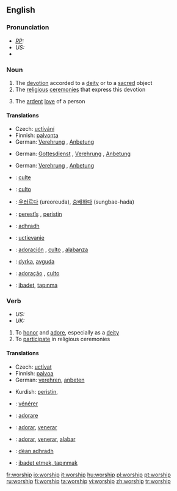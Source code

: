{{see|Worship}}
==English==

===Pronunciation===
* ''[[RP]]:'' {{IPA|/ˈwɜːʃɪp/}}
* ''US:'' {{IPA|/ˈwɝʃɪp/}}
*{{audio|en-us-worship.ogg|Audio (US)}}

===Noun===
{{en-noun|-}}

# The [[devotion]] accorded to a [[deity]] or to a [[sacred]] object
# The [[religious]] [[ceremony|ceremonies]] that express this devotion
# {{context|by extension}} The [[ardent]] [[love]] of a person

====Translations====
{{trans-top|devotion accorded to a deity or to a sacred object}}
*Czech: [[uctívání]] {{n}}
*Finnish: [[palvonta]]
*German: [[Verehrung]] {{f}}, [[Anbetung]] {{f}}
{{trans-mid}}
{{trans-bottom}}

{{trans-top|The religious ceremonies that express this devotion}}
*German: [[Gottesdienst]] {{m}}, [[Verehrung]] {{f}}, [[Anbetung]] {{f}}
{{trans-mid}}
{{trans-bottom}}

{{trans-top|The ardent love of a person}}
*German: [[Verehrung]] {{f}}, [[Anbetung]] {{f}}
{{trans-mid}}
{{trans-bottom}}

{{checktrans-top}}
*{{ttbc|French}}: [[culte]] {{m}}
*{{ttbc|Italian}}: [[culto]] {{m}}
*{{ttbc|Korean}}: [[우러르다]] (ureoreuda), [[숭배하다]] (sungbae-hada)
*{{ttbc|Kurdish}}: [[perestîş]] {{f}}, [[peristin]] {{f}}
*{{ttbc|Scottish Gaelic}}: [[adhradh]] {{m}}
*{{ttbc|Slovak}}: [[uctievanie]]  {{n}}
*{{ttbc|Spanish}}: [[adoración]] {{f}}, [[culto]] {{m}}, [[alabanza]] {{f}}
*{{ttbc|Swedish}}: [[dyrka]], [[avguda]]
*{{ttbc|Portuguese}}: [[adoração]] {{f}}, [[culto]] {{m}}
*{{ttbc|Turkish}}: [[ibadet]], [[tapınma]]
{{checktrans-bottom}}

===Verb===
*''US:'' {{en-infl-reg-consonant|worship||}}
*''UK:'' {{en-infl-reg-consonant|worship||p}}

# To [[honor]] and [[adore]], especially as a [[deity]]
# To [[participate]] in religious ceremonies

====Translations====
{{trans-top|to honor and adore, especially as a deity}}
*Czech: [[uctívat]]
*Finnish: [[palvoa]]
*German: [[verehren]], [[anbeten]]
{{trans-mid}}
*Kurdish: [[peristin]], {{KUchar|[[په‌رستن]]}}
{{trans-bottom}}

{{trans-top|To participate in religious ceremonies}}
{{trans-mid}}
{{trans-bottom}}

{{checktrans-top}}
*{{ttbc|French}}: [[vénérer]]
*{{ttbc|Italian}}: [[adorare]]
*{{ttbc|Portuguese}}: [[adorar]], [[venerar]]
*{{ttbc|Spanish}}: [[adorar]], [[venerar]], [[alabar]]
*{{ttbc|Scottish Gaelic}}: [[dèan adhradh]]
*{{ttbc|Turkish}}: [[ibadet etmek, tapınmak]]
{{checktrans-bottom}}

[[fr:worship]]
[[io:worship]]
[[it:worship]]
[[hu:worship]]
[[pl:worship]]
[[pt:worship]]
[[ru:worship]]
[[fi:worship]]
[[ta:worship]]
[[vi:worship]]
[[zh:worship]]
[[tr:worship]]
